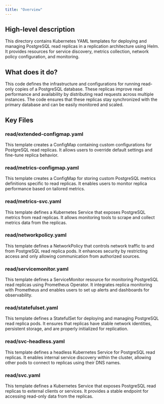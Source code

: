 ```yaml
---
title: "Overview"
---
```


## High-level description
This directory contains Kubernetes YAML templates for deploying and managing PostgreSQL read replicas in a replication architecture using Helm. It provides resources for service discovery, metrics collection, network policy configuration, and monitoring.

## What does it do?
This code defines the infrastructure and configurations for running read-only copies of a PostgreSQL database. These replicas improve read performance and availability by distributing read requests across multiple instances. The code ensures that these replicas stay synchronized with the primary database and can be easily monitored and scaled.

## Key Files
### read/extended-configmap.yaml
This template creates a ConfigMap containing custom configurations for PostgreSQL read replicas. It allows users to override default settings and fine-tune replica behavior.

### read/metrics-configmap.yaml
This template creates a ConfigMap for storing custom PostgreSQL metrics definitions specific to read replicas. It enables users to monitor replica performance based on tailored metrics.

### read/metrics-svc.yaml
This template defines a Kubernetes Service that exposes PostgreSQL metrics from read replicas. It allows monitoring tools to scrape and collect metrics data from the replicas.

### read/networkpolicy.yaml
This template defines a NetworkPolicy that controls network traffic to and from PostgreSQL read replica pods. It enhances security by restricting access and only allowing communication from authorized sources.

### read/servicemonitor.yaml
This template defines a ServiceMonitor resource for monitoring PostgreSQL read replicas using Prometheus Operator. It integrates replica monitoring with Prometheus and enables users to set up alerts and dashboards for observability.

### read/statefulset.yaml
This template defines a StatefulSet for deploying and managing PostgreSQL read replica pods. It ensures that replicas have stable network identities, persistent storage, and are properly initialized for replication.

### read/svc-headless.yaml
This template defines a headless Kubernetes Service for PostgreSQL read replicas. It enables internal service discovery within the cluster, allowing other pods to connect to replicas using their DNS names.

### read/svc.yaml
This template defines a Kubernetes Service that exposes PostgreSQL read replicas to external clients or services. It provides a stable endpoint for accessing read-only data from the replicas.
